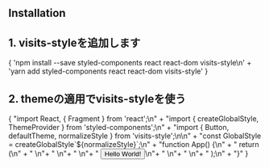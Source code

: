 
<Fragment>
  <section style={{ padding: '1rem', margin: '0 auto', display: 'flex', flexDirection: 'column', justifyContent: 'center' }}>
    <h1 style={{ textAlign: 'center' }}>Installation</h1>
    <h2 style={{ textAlign: 'center', margin: '2rem 0' }}>1. visits-styleを追加します</h2>
    <Highlight className="language-bash">
      {
        'npm install --save styled-components react react-dom visits-style\n' +
        'yarn add styled-components react react-dom visits-style'
      }
    </Highlight>
    <h2 style={{ textAlign: 'center', margin: '2rem 0' }}>2. themeの適用でvisits-styleを使う</h2>
    <Highlight className="language-typescript">
      {
        "import React, { Fragment } from 'react';\n" +
        "import { createGlobalStyle, ThemeProvider } from 'styled-components';\n" +
        "import { Button, defaultTheme, normalizeStyle } from 'visits-style';\n\n" +
        "const GlobalStyle = createGlobalStyle`${normalizeStyle}`;\n" +
        "function App() {\n" +
        "  return (\n" +
        "    <ThemeProvider theme={defaultTheme}>\n"+
        "      <Fragment>\n"+
        "        <GlobalStyle />\n"+
        "        <Button>Hello World!</Button>\n"+
        "      </Fragment>\n"+
        "    </ThemeProvider>\n"+
        "  );\n" +
        "}"
      }
    </Highlight>
  </section>
</Fragment>
